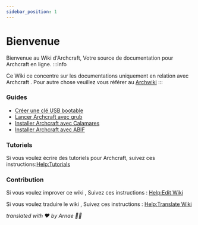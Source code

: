 ```yaml
---
sidebar_position: 1
---
```


# Bienvenue

Bienvenue au Wiki d'Archcraft, Votre source de documentation pour Archcraft en ligne.
:::info


Ce Wiki ce concentre sur les documentations uniquement en relation avec Archcraft . Pour autre chose veuillez vous référer au [Archwiki](https://wiki.archlinux.org/)
:::

### Guides

- [Créer une clé USB bootable](./boot-iso/boot-with-usb)<br/>
- [Lancer Archcraft avec grub](./boot-iso/boot-with-grub)<br/>
- [Installer Archcraft avec Calamares](./install-archcraft/install-with-calamares)<br/>
- [Installer Archcraft avec ABIF](./install-archcraft/install-with-abif)<br/>

### Tutoriels

Si vous voulez écrire des tutoriels pour Archcraft, suivez ces instructions:[Help:Tutorials](./contrib/contrib-blog)

### Contribution

Si vous voulez improver ce wiki , Suivez ces instructions : [Help:Edit Wiki](./contrib/contrib-wiki)


Si vous voulez traduire le wiki , Suivez ces instructions : [Help:Translate Wiki](./contrib/contrib-translate)



*translated with ❤️ by Arnae 🏳️‍⚧️*
